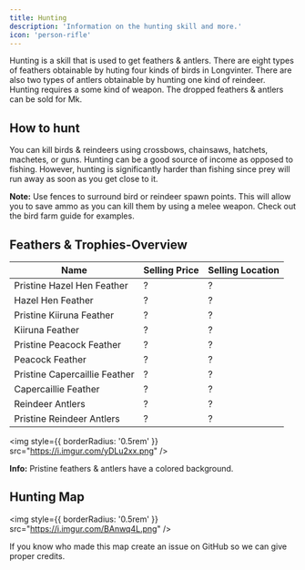 ```yaml
---
title: Hunting
description: 'Information on the hunting skill and more.'
icon: 'person-rifle'
---
```


<div style={{ overflow: 'hidden' }}>

Hunting is a skill that is used to get feathers & antlers. There are eight types of feathers obtainable by huting four kinds of birds in Longvinter. There are also two types of antlers obtainable by hunting one kind of reindeer. Hunting requires a some kind of weapon. The dropped feathers & antlers can be sold for Mk.

## How to hunt

You can kill birds & reindeers using crossbows, chainsaws, hatchets, machetes, or guns. Hunting can be a good source of income as opposed to fishing. However, hunting is significantly harder than fishing since prey will run away as soon as you get close to it.

<Note>**Note:** Use fences to surround bird or reindeer spawn points. This will allow you to save ammo as you can kill them by using a melee weapon. Check out the bird farm guide for examples.</Note>

## Feathers & <Tooltip tip="Antlers">Trophies</Tooltip>-Overview

| Name | Selling Price | Selling Location |
| ---- | ------------- | ---------------- |
| Pristine Hazel Hen Feather | ? | ? |
| Hazel Hen Feather | ? | ? |
| Pristine Kiiruna Feather | ? | ? |
| Kiiruna Feather | ? | ? |
| Pristine Peacock Feather | ? | ? |
| Peacock Feather | ? | ? |
| Pristine Capercaillie Feather | ? | ? |
| Capercaillie Feather | ? | ? |
| Reindeer Antlers | ? | ? |
| Pristine Reindeer Antlers | ? | ? |

<img
  style={{ borderRadius: '0.5rem' }}
  src="https://i.imgur.com/yDLu2xx.png"
/>

<Info>**Info:** Pristine feathers & antlers have a colored background.</Info>

## Hunting Map

<img
  style={{ borderRadius: '0.5rem' }}
  src="https://i.imgur.com/BAnwq4L.png"
/>

<Tip>If you know who made this map create an issue on GitHub so we can give proper credits.</Tip>

</div>